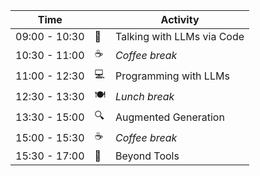 | Time          |   | Activity                      |
| ------------- |---| ----------------------------- |
| 09:00 - 10:30 | 💬 | Talking with LLMs via Code    |
| 10:30 - 11:00 | ☕ | *Coffee break*                |
| 11:00 - 12:30 | 💻 | Programming with LLMs         |
| 12:30 - 13:30 | 🍽️ | *Lunch break*                |
| 13:30 - 15:00 | 🔍 | Augmented Generation          |
| 15:00 - 15:30 | ☕ | *Coffee break*                |
| 15:30 - 17:00 | 🚀 | Beyond Tools                 |